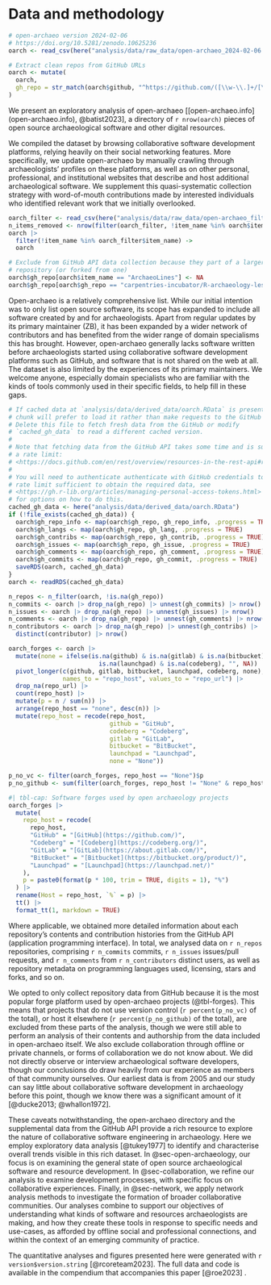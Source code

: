 # Data and methodology {#sec-data-methodology}

```r
# open-archaeo version 2024-02-06
# https://doi.org/10.5281/zenodo.10625236
oarch <- read_csv(here("analysis/data/raw_data/open-archaeo_2024-02-06.csv"))

# Extract clean repos from GitHub URLs
oarch <- mutate(
  oarch,
  gh_repo = str_match(oarch$github, "^https://github.com/([\\w-\\.]+/[\\w-\\.]+)/?.*?$")[,2]
)
```

We present an exploratory analysis of open-archaeo [[open-archaeo.info](open-archaeo.info), @batist2023], a directory of `r nrow(oarch)` pieces of open source archaeological software and other digital resources.

We compiled the dataset by browsing collaborative software development platforms, relying heavily on their social networking features.
More specifically, we update open-archaeo by manually crawling through archaeologists' profiles on these platforms, as well as on other personal, professional, and institutional websites that describe and host additional archaeological software.
We supplement this quasi-systematic collection strategy with word-of-mouth contributions made by interested individuals who identified relevant work that we initially overlooked.

```r
oarch_filter <- read_csv(here("analysis/data/raw_data/open-archaeo_filter.csv"))
n_items_removed <- nrow(filter(oarch_filter, !item_name %in% oarch$item_name))
oarch |>
  filter(!item_name %in% oarch_filter$item_name) ->
  oarch

# Exclude from GitHub API data collection because they part of a larger
# repository (or forked from one)
oarch$gh_repo[oarch$item_name == "ArchaeoLines"] <- NA
oarch$gh_repo[oarch$gh_repo == "carpentries-incubator/R-archaeology-lesson"] <- NA
```

Open-archaeo is a relatively comprehensive list.
While our initial intention was to only list open source software, its scope has expanded to include all software created by and for archaeologists.
Apart from regular updates by its primary maintainer (ZB), it has been expanded by a wider network of contributors and has benefited from the wider range of domain specialisms this has brought.
However, open-archaeo generally lacks software written before archaeologists started using collaborative software development platforms such as GitHub, and software that is not shared on the web at all.
The dataset is also limited by the experiences of its primary maintainers.
We welcome anyone, especially domain specialists who are familiar with the kinds of tools commonly used in their specific fields, to help fill in these gaps.

```r
# If cached data at `analysis/data/derived_data/oarch.RData` is present, this
# chunk will prefer to load it rather than make requests to the GitHub API.
# Delete this file to fetch fresh data from the GitHub or modify 
# `cached_gh_data` to read a different cached version.
#
# Note that fetching data from the GitHub API takes some time and is subject to
# a rate limit:
# <https://docs.github.com/en/rest/overview/resources-in-the-rest-api#rate-limiting>
#
# You will need to authenticate authenticate with GitHub credentials to get a
# rate limit sufficient to obtain the required data, see 
# <https://gh.r-lib.org/articles/managing-personal-access-tokens.html>
# for options on how to do this.
cached_gh_data <- here("analysis/data/derived_data/oarch.RData")
if (!file_exists(cached_gh_data)) {
  oarch$gh_repo_info <- map(oarch$gh_repo, gh_repo_info, .progress = TRUE)
  oarch$gh_langs <- map(oarch$gh_repo, gh_lang, .progress = TRUE)
  oarch$gh_contribs <- map(oarch$gh_repo, gh_contrib, .progress = TRUE)
  oarch$gh_issues <- map(oarch$gh_repo, gh_issue, .progress = TRUE)
  oarch$gh_comments <- map(oarch$gh_repo, gh_comment, .progress = TRUE)
  oarch$gh_commits <- map(oarch$gh_repo, gh_commit, .progress = TRUE)
  saveRDS(oarch, cached_gh_data)
}
oarch <- readRDS(cached_gh_data)

n_repos <- n_filter(oarch, !is.na(gh_repo))
n_commits <- oarch |> drop_na(gh_repo) |> unnest(gh_commits) |> nrow()
n_issues <- oarch |> drop_na(gh_repo) |> unnest(gh_issues) |> nrow()
n_comments <- oarch |> drop_na(gh_repo) |> unnest(gh_comments) |> nrow()
n_contributors <- oarch |> drop_na(gh_repo) |> unnest(gh_contribs) |> 
  distinct(contributor) |> nrow()
```

```r
oarch_forges <- oarch |>
  mutate(none = ifelse(is.na(github) & is.na(gitlab) & is.na(bitbucket) &
                         is.na(launchpad) & is.na(codeberg), "", NA)) |>
  pivot_longer(c(github, gitlab, bitbucket, launchpad, codeberg, none),
               names_to = "repo_host", values_to = "repo_url") |>
  drop_na(repo_url) |>
  count(repo_host) |>
  mutate(p = n / sum(n)) |>
  arrange(repo_host == "none", desc(n)) |>
  mutate(repo_host = recode(repo_host,
                            github = "GitHub",
                            codeberg = "Codeberg",
                            gitlab = "GitLab",
                            bitbucket = "BitBucket",
                            launchpad = "Launchpad",
                            none = "None"))

p_no_vc <- filter(oarch_forges, repo_host == "None")$p
p_no_github <- sum(filter(oarch_forges, repo_host != "None" & repo_host != "GitHub")$p)
```

```r
#| tbl-cap: Software forges used by open archaeology projects
oarch_forges |>
  mutate(
    repo_host = recode(
      repo_host,
      "GitHub" = "[GitHub](https://github.com/)",
      "Codeberg" = "[Codeberg](https://codeberg.org/)",
      "GitLab" = "[GitLab](https://about.gitlab.com/)",
      "BitBucket" = "[Bitbucket](https://bitbucket.org/product/)",
      "Launchpad" = "[Launchpad](https://launchpad.net/)"
    ),
    p = paste0(format(p * 100, trim = TRUE, digits = 1), "%")
  ) |>
  rename(Host = repo_host, `%` = p) |>
  tt() |>
  format_tt(1, markdown = TRUE)
```

Where applicable, we obtained more detailed information about each repository's contents and contribution histories from the GitHub API (application programming interface).
In total, we analysed data on `r n_repos` repositories, comprising `r n_commits` commits, `r n_issues` issues/pull requests, and `r n_comments` from `r n_contributors` distinct users, as well as repository metadata on programming languages used, licensing, stars and forks, and so on.

We opted to only collect repository data from GitHub because it is the most popular forge platform used by open-archaeo projects (@tbl-forges).
This means that projects that do not use version control (`r percent(p_no_vc)` of the total), or host it elsewhere (`r percent(p_no_github)` of the total), are excluded from these parts of the analysis, though we were still able to perform an analysis of their contents and authorship from the data included in open-archaeo itself.
We also exclude collaboration through offline or private channels, or forms of collaboration we do not know about. 
We did not directly observe or interview archaeological software developers, though our conclusions do draw heavily from our experience as members of that community ourselves. 
Our earliest data is from 2005 and our study can say little about collaborative software development in archaeology before this point, though we know there was a significant amount of it [@ducke2013; @whallon1972].

These caveats notwithstanding, the open-archaeo directory and the supplemental data from the GitHub API provide a rich resource to explore the nature of collaborative software engineering in archaeology.
Here we employ exploratory data analysis [@tukey1977] to identify and characterise overall trends visible in this rich dataset.
In @sec-open-archaeology, our focus is on examining the general state of open source archaeological software and resource development.
In @sec-collaboration, we refine our analysis to examine development processes, with specific focus on collaborative experiences.
Finally, in @sec-network, we apply network analysis methods to investigate the formation of broader collaborative communities.
Our analyses combine to support our objectives of understanding what kinds of software and resources archaeologists are making, and how they create these tools in response to specific needs and use-cases, as afforded by offline social and professional connections, and within the context of an emerging community of practice.

The quantitative analyses and figures presented here were generated with `r version$version.string` [@rcoreteam2023].
The full data and code is available in the compendium that accompanies this paper [@roe2023] <!-- TODO: reference should be updated to reflect the actual version number and date -->.
